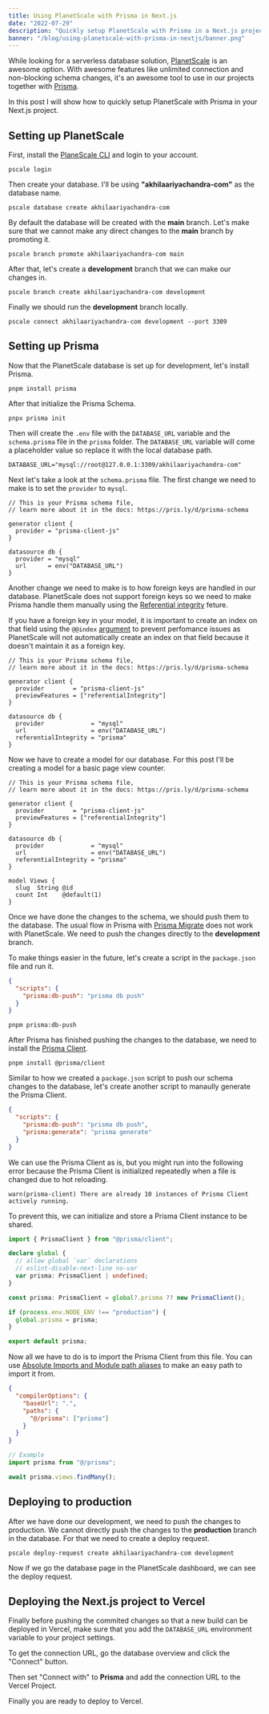 ```yaml
---
title: Using PlanetScale with Prisma in Next.js
date: "2022-07-29"
description: "Quickly setup PlanetScale with Prisma in a Next.js project"
banner: "/blog/using-planetscale-with-prisma-in-nextjs/banner.png"
---
```


While looking for a serverless database solution, [PlanetScale](https://planetscale.com/) is an awesome option. With awesome features like unlimited connection and non-blocking schema changes, it's an awesome tool to use in our projects together with [Prisma](https://www.prisma.io/).

In this post I will show how to quickly setup PlanetScale with Prisma in your Next.js project.

## Setting up PlanetScale

First, install the [PlaneScale CLI](https://planetscale.com/features/cli) and login to your account.

```shell
pscale login
```

Then create your database. I'll be using **"akhilaariyachandra-com"** as the database name.

```shell
pscale database create akhilaariyachandra-com
```

By default the database will be created with the **main** branch. Let's make sure that we cannot make any direct changes to the **main** branch by promoting it.

```shell
pscale branch promote akhilaariyachandra-com main
```

After that, let's create a **development** branch that we can make our changes in.

```shell
pscale branch create akhilaariyachandra-com development
```

Finally we should run the **development** branch locally.

```shell
pscale connect akhilaariyachandra-com development --port 3309
```

## Setting up Prisma

Now that the PlanetScale database is set up for development, let's install Prisma.

```shell
pnpm install prisma
```

After that initialize the Prisma Schema.

```shell
pnpx prisma init
```

Then will create the `.env` file with the `DATABASE_URL` variable and the `schema.prisma` file in the `prisma` folder. The `DATABASE_URL` variable will come a placeholder value so replace it with the local database path.

```:.env
DATABASE_URL="mysql://root@127.0.0.1:3309/akhilaariyachandra-com"
```

<SpecialBlock
  type="info"
  markdown="Make sure you replace `akhilaariyachandra-com` with the name of your database."
/>

Next let's take a look at the `schema.prisma` file. The first change we need to make is to set the `provider` to `mysql`.

```:prisma/schema.prisma {9}
// This is your Prisma schema file,
// learn more about it in the docs: https://pris.ly/d/prisma-schema

generator client {
  provider = "prisma-client-js"
}

datasource db {
  provider = "mysql"
  url      = env("DATABASE_URL")
}
```

Another change we need to make is to how foreign keys are handled in our database. PlanetScale does not support foreign keys so we need to make Prisma handle them manually using the [Referential integrity](https://www.prisma.io/docs/concepts/components/prisma-schema/relations/referential-integrity) feture.

If you have a foreign key in your model, it is important to create an index on that field using the `@@index` [argument](https://www.prisma.io/docs/reference/api-reference/prisma-schema-reference#index) to prevent perfomance issues as PlanetScale will not automatically create an index on that field because it doesn't maintain it as a foreign key.

```:prisma/schema.prisma {6,12}
// This is your Prisma schema file,
// learn more about it in the docs: https://pris.ly/d/prisma-schema

generator client {
  provider        = "prisma-client-js"
  previewFeatures = ["referentialIntegrity"]
}

datasource db {
  provider             = "mysql"
  url                  = env("DATABASE_URL")
  referentialIntegrity = "prisma"
}

```

Now we have to create a model for our database. For this post I'll be creating a model for a basic page view counter.

```:prisma/schema.prisma {15-21}
// This is your Prisma schema file,
// learn more about it in the docs: https://pris.ly/d/prisma-schema

generator client {
  provider        = "prisma-client-js"
  previewFeatures = ["referentialIntegrity"]
}

datasource db {
  provider             = "mysql"
  url                  = env("DATABASE_URL")
  referentialIntegrity = "prisma"
}

model Views {
  slug  String @id
  count Int    @default(1)
}
```

Once we have done the changes to the schema, we should push them to the database. The usual flow in Prisma with [Prisma Migrate](https://www.prisma.io/docs/concepts/components/prisma-migrate) does not work with PlanetScale. We need to push the changes directly to the **development** branch.

To make things easier in the future, let's create a script in the `package.json` file and run it.

```json:package.json {3}
{
  "scripts": {
    "prisma:db-push": "prisma db push"
  }
}
```

```shell
pnpm prisma:db-push
```

After Prisma has finished pushing the changes to the database, we need to install the [Prisma Client](https://www.prisma.io/docs/concepts/components/prisma-client).

```shell
pnpm install @prisma/client
```

Similar to how we created a `package.json` script to push our schema changes to the database, let's create another script to manaully generate the Prisma Client.

```json:package.json {4}
{
  "scripts": {
    "prisma:db-push": "prisma db push",
    "prisma:generate": "prisma generate"
  }
}
```

We can use the Prisma Client as is, but you might run into the following error because the Prisma Client is initialized repeatedly when a file is changed due to hot reloading.

```
warn(prisma-client) There are already 10 instances of Prisma Client actively running.
```

To prevent this, we can initialize and store a Prisma Client instance to be shared.

```typescript:prisma/index.ts
import { PrismaClient } from "@prisma/client";

declare global {
  // allow global `var` declarations
  // eslint-disable-next-line no-var
  var prisma: PrismaClient | undefined;
}

const prisma: PrismaClient = global?.prisma ?? new PrismaClient();

if (process.env.NODE_ENV !== "production") {
  global.prisma = prisma;
}

export default prisma;
```

Now all we have to do is to import the Prisma Client from this file. You can use [Absolute Imports and Module path aliases](https://nextjs.org/docs/advanced-features/module-path-aliases) to make an easy path to import it from.

```json:tsconfig.json {3,5}
{
  "compilerOptions": {
    "baseUrl": ".",
    "paths": {
      "@/prisma": ["prisma"]
    }
  }
}
```

```typescript
// Example
import prisma from "@/prisma";

await prisma.views.findMany();
```

## Deploying to production

After we have done our development, we need to push the changes to production. We cannot directly push the changes to the **production** branch in the database. For that we need to create a deploy request.

```shell
pscale deploy-request create akhilaariyachandra-com development
```

Now if we go the database page in the PlanetScale dashboard, we can see the deploy request.

<PostImage
  src="/blog/using-planetscale-with-prisma-in-nextjs/deploy-request-1.png"
  width={1320}
  height={734}
  title="Database overview"
/>

<PostImage
  src="/blog/using-planetscale-with-prisma-in-nextjs/deploy-request-2.png"
  width={1325}
  height={934}
  title="Deploy request"
/>

<PostImage
  src="/blog/using-planetscale-with-prisma-in-nextjs/deploy-request-3.png"
  width={1335}
  height={796}
  title="Deploy request success"
/>

## Deploying the Next.js project to Vercel

Finally before pushing the commited changes so that a new build can be deployed in Vercel, make sure that you add the `DATABASE_URL` environment variable to your project settings.

To get the connection URL, go the database overview and click the "Connect" button.

<PostImage
  src="/blog/using-planetscale-with-prisma-in-nextjs/deploy-vercel-1.png"
  width={1329}
  height={657}
  title="Connect button"
/>

Then set "Connect with" to **Prisma** and add the connection URL to the Vercel Project.

<PostImage
  src="/blog/using-planetscale-with-prisma-in-nextjs/deploy-vercel-2.png"
  width={1310}
  height={725}
  title="Database URL"
/>

Finally you are ready to deploy to Vercel.

